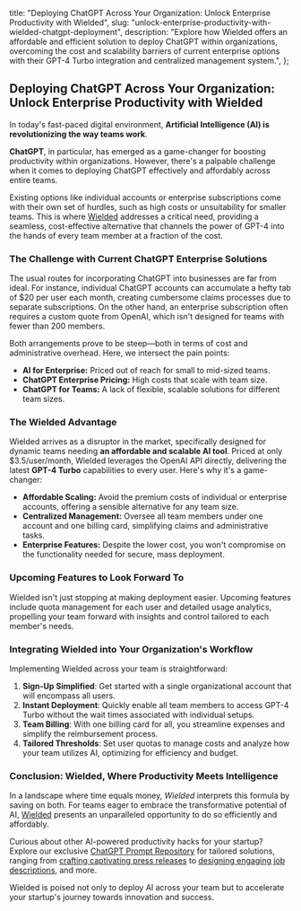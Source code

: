   title: "Deploying ChatGPT Across Your Organization: Unlock Enterprise Productivity with Wielded",
  slug: "unlock-enterprise-productivity-with-wielded-chatgpt-deployment",
  description: "Explore how Wielded offers an affordable and efficient solution to deploy ChatGPT within organizations, overcoming the cost and scalability barriers of current enterprise options with their GPT-4 Turbo integration and centralized management system.",
};

## Deploying ChatGPT Across Your Organization: Unlock Enterprise Productivity with Wielded

In today's fast-paced digital environment, **Artificial Intelligence (AI) is revolutionizing the way teams work**. 

**ChatGPT**, in particular, has emerged as a game-changer for boosting productivity within organizations. However, there's a palpable challenge when it comes to deploying ChatGPT effectively and affordably across entire teams. 

Existing options like individual accounts or enterprise subscriptions come with their own set of hurdles, such as high costs or unsuitability for smaller teams. This is where [Wielded](https://wielded.com) addresses a critical need, providing a seamless, cost-effective alternative that channels the power of GPT-4 into the hands of every team member at a fraction of the cost.

### The Challenge with Current ChatGPT Enterprise Solutions

The usual routes for incorporating ChatGPT into businesses are far from ideal. For instance, individual ChatGPT accounts can accumulate a hefty tab of $20 per user each month, creating cumbersome claims processes due to separate subscriptions. On the other hand, an enterprise subscription often requires a custom quote from OpenAI, which isn't designed for teams with fewer than 200 members.

Both arrangements prove to be steep—both in terms of cost and administrative overhead. Here, we intersect the pain points:

- **AI for Enterprise:** Priced out of reach for small to mid-sized teams.
- **ChatGPT Enterprise Pricing:** High costs that scale with team size.
- **ChatGPT for Teams:** A lack of flexible, scalable solutions for different team sizes.

### The Wielded Advantage

Wielded arrives as a disruptor in the market, specifically designed for dynamic teams needing **an affordable and scalable AI tool**. Priced at only $3.5/user/month, Wielded leverages the OpenAI API directly, delivering the latest **GPT-4 Turbo** capabilities to every user. Here's why it's a game-changer:

- **Affordable Scaling:** Avoid the premium costs of individual or enterprise accounts, offering a sensible alternative for any team size.
- **Centralized Management:** Oversee all team members under one account and one billing card, simplifying claims and administrative tasks. 
- **Enterprise Features:** Despite the lower cost, you won't compromise on the functionality needed for secure, mass deployment.

### Upcoming Features to Look Forward To

Wielded isn't just stopping at making deployment easier. Upcoming features include quota management for each user and detailed usage analytics, propelling your team forward with insights and control tailored to each member's needs.

### Integrating Wielded into Your Organization's Workflow

Implementing Wielded across your team is straightforward:

1. **Sign-Up Simplified**: Get started with a single organizational account that will encompass all users.
2. **Instant Deployment**: Quickly enable all team members to access GPT-4 Turbo without the wait times associated with individual setups.
3. **Team Billing**: With one billing card for all, you streamline expenses and simplify the reimbursement process.
4. **Tailored Thresholds**: Set user quotas to manage costs and analyze how your team utilizes AI, optimizing for efficiency and budget. 

### Conclusion: Wielded, Where Productivity Meets Intelligence

In a landscape where time equals money, *Wielded* interprets this formula by saving on both. For teams eager to embrace the transformative potential of AI, [Wielded](https://wielded.com) presents an unparalleled opportunity to do so efficiently and affordably.

Curious about other AI-powered productivity hacks for your startup? Explore our exclusive [ChatGPT Prompt Repository](https://wielded.com/chatgpt-prompt) for tailored solutions, ranging from [crafting captivating press releases](https://wielded.com/chatgpt-prompt/how-to-craft-press-releases-chatgpt-blueprint) to [designing engaging job descriptions](https://wielded.com/chatgpt-prompt/craft-engaging-job-descriptions-startup-chatgpt-guide), and more. 

Wielded is poised not only to deploy AI across your team but to accelerate your startup's journey towards innovation and success.
